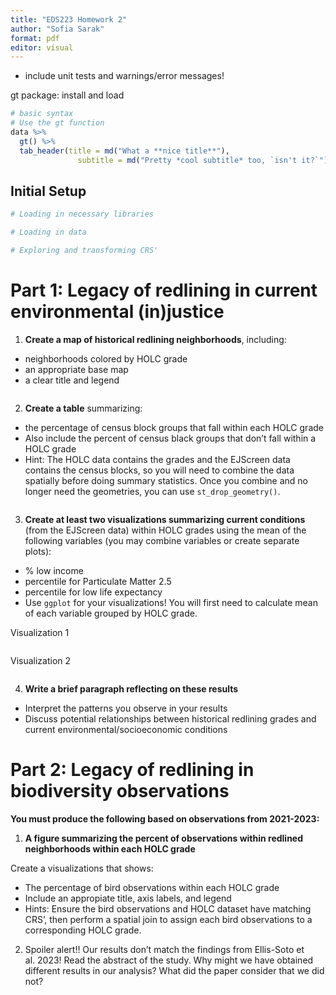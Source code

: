 ```yaml
---
title: "EDS223 Homework 2"
author: "Sofia Sarak"
format: pdf
editor: visual
---
```


* include unit tests and warnings/error messages!

gt package: install and load

```r
# basic syntax
# Use the gt function
data %>%
  gt() %>% 
  tab_header(title = md("What a **nice title**"),
               subtitle = md("Pretty *cool subtitle* too, `isn't it?`"))
```


## Initial Setup

```r
# Loading in necessary libraries
```

```r
# Loading in data
```

```r
# Exploring and transforming CRS'
```


# Part 1: Legacy of redlining in current environmental (in)justice

1. **Create a map of historical redlining neighborhoods**, including:
- neighborhoods colored by HOLC grade
- an appropriate base map
- a clear title and legend

```r

```

2. **Create a table** summarizing:
- the percentage of census block groups that fall within each HOLC grade
- Also include the percent of census black groups that don’t fall within a HOLC grade
- Hint: The HOLC data contains the grades and the EJScreen data contains the census blocks, so you will need to combine the data spatially before doing summary statistics. Once you combine and no longer need the geometries, you can use `st_drop_geometry()`.

```r

```

3. **Create at least two visualizations summarizing current conditions** (from the EJScreen data) within HOLC grades using the mean of the following variables (you may combine variables or create separate plots):
- % low income
- percentile for Particulate Matter 2.5
- percentile for low life expectancy
- Use `ggplot` for your visualizations! You will first need to calculate mean of each variable grouped by HOLC grade.

Visualization 1
```r

```

Visualization 2
```r

```

4. **Write a brief paragraph reflecting on these results**
- Interpret the patterns you observe in your results
- Discuss potential relationships between historical redlining grades and current environmental/socioeconomic conditions

# Part 2: Legacy of redlining in biodiversity observations

**You must produce the following based on observations from 2021-2023:**

1. **A figure summarizing the percent of observations within redlined neighborhoods within each HOLC grade**

Create a visualizations that shows:

- The percentage of bird observations within each HOLC grade
- Include an appropiate title, axis labels, and legend
- Hints: Ensure the bird observations and HOLC dataset have matching CRS’, then perform a spatial join to assign each bird observations to a corresponding HOLC grade.

2. Spoiler alert!! Our results don’t match the findings from Ellis-Soto et al. 2023! Read the abstract of the study. Why might we have obtained different results in our analysis? What did the paper consider that we did not?

